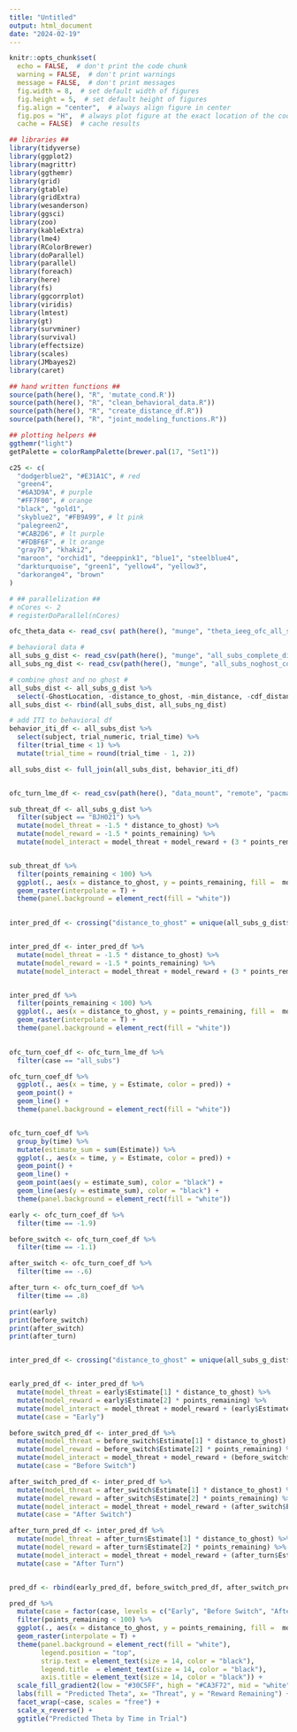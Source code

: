 ```yaml
---
title: "Untitled"
output: html_document
date: "2024-02-19"
---
```


```r
knitr::opts_chunk$set(
  echo = FALSE,  # don't print the code chunk
  warning = FALSE,  # don't print warnings
  message = FALSE,  # don't print messages
  fig.width = 8,  # set default width of figures
  fig.height = 5,  # set default height of figures
  fig.align = "center",  # always align figure in center
  fig.pos = "H",  # always plot figure at the exact location of the code chunk
  cache = FALSE)  # cache results

## libraries ##
library(tidyverse)
library(ggplot2)
library(magrittr)
library(ggthemr)
library(grid)
library(gtable)
library(gridExtra)
library(wesanderson)
library(ggsci)
library(zoo)
library(kableExtra)
library(lme4)
library(RColorBrewer)
library(doParallel)
library(parallel)
library(foreach)
library(here)
library(fs)
library(ggcorrplot)
library(viridis)
library(lmtest)
library(gt)
library(survminer)
library(survival)
library(effectsize)
library(scales)
library(JMbayes2)
library(caret)

## hand written functions ##
source(path(here(), "R", 'mutate_cond.R'))
source(path(here(), "R", "clean_behavioral_data.R"))
source(path(here(), "R", "create_distance_df.R"))
source(path(here(), "R", "joint_modeling_functions.R"))

## plotting helpers ##
ggthemr("light")
getPalette = colorRampPalette(brewer.pal(17, "Set1"))

c25 <- c(
  "dodgerblue2", "#E31A1C", # red
  "green4",
  "#6A3D9A", # purple
  "#FF7F00", # orange
  "black", "gold1",
  "skyblue2", "#FB9A99", # lt pink
  "palegreen2",
  "#CAB2D6", # lt purple
  "#FDBF6F", # lt orange
  "gray70", "khaki2",
  "maroon", "orchid1", "deeppink1", "blue1", "steelblue4",
  "darkturquoise", "green1", "yellow4", "yellow3",
  "darkorange4", "brown"
)

# ## parallelization ##
# nCores <- 2
# registerDoParallel(nCores)

```

```r

ofc_theta_data <- read_csv( path(here(), "munge", "theta_ieeg_ofc_all_subs_logged_iti_onset.csv"))

# behavioral data #
all_subs_g_dist <- read_csv(path(here(), "munge", "all_subs_complete_distance_df.csv"))
all_subs_ng_dist <- read_csv(path(here(), "munge", "all_subs_noghost_complete_distance_df.csv"))

# combine ghost and no ghost #
all_subs_dist <- all_subs_g_dist %>% 
  select(-GhostLocation, -distance_to_ghost, -min_distance, -cdf_distance)
all_subs_dist <- rbind(all_subs_dist, all_subs_ng_dist)

# add ITI to behavioral df
behavior_iti_df <- all_subs_dist %>% 
  select(subject, trial_numeric, trial_time) %>%
  filter(trial_time < 1) %>%
  mutate(trial_time = round(trial_time - 1, 2))

all_subs_dist <- full_join(all_subs_dist, behavior_iti_df)



```

```r

ofc_turn_lme_df <- read_csv(path(here(), "data_mount", "remote", "pacman_behavior", "munge", "lme_model_results", "OFC_theta_distance_to_ghost_points_remaining_model_interaction_results_turnaround_all_subs_robust.csv"))

```

```r

sub_threat_df <- all_subs_g_dist %>%
  filter(subject == "BJH021") %>%
  mutate(model_threat = -1.5 * distance_to_ghost) %>%
  mutate(model_reward = -1.5 * points_remaining) %>%
  mutate(model_interact = model_threat + model_reward + (3 * points_remaining * distance_to_ghost))


sub_threat_df %>%
  filter(points_remaining < 100) %>%
  ggplot(., aes(x = distance_to_ghost, y = points_remaining, fill =  model_interact)) +
  geom_raster(interpolate = T) + 
  theme(panel.background = element_rect(fill = "white"))
  

```

```r


inter_pred_df <- crossing("distance_to_ghost" = unique(all_subs_g_dist$distance_to_ghost), "points_remaining" = unique(all_subs_g_dist$points_remaining)) 


inter_pred_df <- inter_pred_df %>%
  mutate(model_threat = -1.5 * distance_to_ghost) %>%
  mutate(model_reward = -1.5 * points_remaining) %>%
  mutate(model_interact = model_threat + model_reward + (3 * points_remaining * distance_to_ghost))


inter_pred_df %>%
  filter(points_remaining < 100) %>%
  ggplot(., aes(x = distance_to_ghost, y = points_remaining, fill =  model_interact)) +
  geom_raster(interpolate = T) + 
  theme(panel.background = element_rect(fill = "white"))
  

```



```r

ofc_turn_coef_df <- ofc_turn_lme_df %>%
  filter(case == "all_subs")

ofc_turn_coef_df %>%
  ggplot(., aes(x = time, y = Estimate, color = pred)) +
  geom_point() +
  geom_line() +
  theme(panel.background = element_rect(fill = "white"))


ofc_turn_coef_df %>%
  group_by(time) %>%
  mutate(estimate_sum = sum(Estimate)) %>%
  ggplot(., aes(x = time, y = Estimate, color = pred)) +
  geom_point() +
  geom_line() +
  geom_point(aes(y = estimate_sum), color = "black") +
  geom_line(aes(y = estimate_sum), color = "black") +
  theme(panel.background = element_rect(fill = "white"))


```


```r

early <- ofc_turn_coef_df %>%
  filter(time == -1.9)

before_switch <- ofc_turn_coef_df %>%
  filter(time == -1.1)

after_switch <- ofc_turn_coef_df %>%
  filter(time == -.6)

after_turn <- ofc_turn_coef_df %>%
  filter(time == .8)

print(early)
print(before_switch)
print(after_switch)
print(after_turn)



```

```r

inter_pred_df <- crossing("distance_to_ghost" = unique(all_subs_g_dist$distance_to_ghost), "points_remaining" = unique(all_subs_g_dist$points_remaining)) 


early_pred_df <- inter_pred_df %>%
  mutate(model_threat = early$Estimate[1] * distance_to_ghost) %>%
  mutate(model_reward = early$Estimate[2] * points_remaining) %>%
  mutate(model_interact = model_threat + model_reward + (early$Estimate[3] * points_remaining * distance_to_ghost)) %>%
  mutate(case = "Early")

before_switch_pred_df <- inter_pred_df %>%
  mutate(model_threat = before_switch$Estimate[1] * distance_to_ghost) %>%
  mutate(model_reward = before_switch$Estimate[2] * points_remaining) %>%
  mutate(model_interact = model_threat + model_reward + (before_switch$Estimate[3] * points_remaining * distance_to_ghost)) %>%
  mutate(case = "Before Switch")

after_switch_pred_df <- inter_pred_df %>%
  mutate(model_threat = after_switch$Estimate[1] * distance_to_ghost) %>%
  mutate(model_reward = after_switch$Estimate[2] * points_remaining) %>%
  mutate(model_interact = model_threat + model_reward + (after_switch$Estimate[3] * points_remaining * distance_to_ghost)) %>%
  mutate(case = "After Switch")

after_turn_pred_df <- inter_pred_df %>%
  mutate(model_threat = after_turn$Estimate[1] * distance_to_ghost) %>%
  mutate(model_reward = after_turn$Estimate[2] * points_remaining) %>%
  mutate(model_interact = model_threat + model_reward + (after_turn$Estimate[3] * points_remaining * distance_to_ghost)) %>%
  mutate(case = "After Turn")


pred_df <- rbind(early_pred_df, before_switch_pred_df, after_switch_pred_df, after_turn_pred_df)

```


```r

pred_df %>%
  mutate(case = factor(case, levels = c("Early", "Before Switch", "After Switch", "After Turn"))) %>%
  filter(points_remaining < 100) %>%
  ggplot(., aes(x = distance_to_ghost, y = points_remaining, fill =  model_interact)) +
  geom_raster(interpolate = T) + 
  theme(panel.background = element_rect(fill = "white"), 
        legend.position = "top",
        strip.text = element_text(size = 14, color = "black"),
        legend.title  = element_text(size = 14, color = "black"),
        axis.title = element_text(size = 14, color = "black")) +
  scale_fill_gradient2(low = "#30C5FF", high = "#CA3F72", mid = "white", midpoint = 0) +
  labs(fill = "Predicted Theta", x= "Threat", y = "Reward Remaining") +
  facet_wrap(~case, scales = "free") +
  scale_x_reverse() +
  ggtitle("Predicted Theta by Time in Trial")



```




